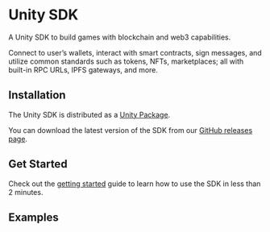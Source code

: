 
# Unity SDK

A Unity SDK to build games with blockchain and web3 capabilities.

Connect to user&rsquo;s wallets, interact with smart contracts, sign
messages, and utilize common standards such as tokens, NFTs, marketplaces; all with built-in RPC URLs, IPFS gateways, and more.

<OpenSourceCard
	title="Unity SDK"
	href="https://github.com/egiftcard/unity-sdk"
	isLibrary={false}
/>

## Installation

The Unity SDK is distributed as a [Unity Package](https://docs.unity3d.com/Manual/PackagesList.html).

You can download the latest version of the SDK from our [GitHub releases page](https://github.com/egiftcard/unity-sdk/releases).

## Get Started

Check out the [getting started](/unity/getting-started) guide to learn how to use the SDK in less than 2 minutes.

<ArticleIconCard
	href="/unity/getting-started"
	icon={GraduationCap}
	title="Get started with the Unity SDK"
/>

## Examples

<Grid>

<ArticleCard
	title="Web3 Warriors"
	description="Demo — Epic Onchain Survival Game Built in 3 Weeks. Multichain, Signless, Gasless."
	href="https://web3warriors.egiftcard.cc/"
/>

<ArticleCard
	title="Take Flight!"
	description="Starter Template — Endless Runner Featuring Showcasing Seamless Onboarding."
	href="https://github.com/thirdweb-example/unity-take-flight/"
/>

<ArticleCard
	title="Blockventure"
	description="Starter Template — Blockchain RPG with Gathering, Shopping and Trading."
	href="https://github.com/thirdweb-example/unity-blockventure"
/>

<ArticleCard
	title="Unity IAP Meets Blockchain"
	description="Guide — Enhancing Unity IAP with Blockchain Interactions. Frontend and Backend Integration."
	href="https://blog.egiftcard.cc/guides/enhancing-unity-iap-with-blockchain-interactions/"
/>

<ArticleCard
	title="Pioneer"
	description="Example Template — Granting signing access to an app with account abstraction to sponsor gas fees"
	href="https://github.com/thirdweb-example/unity-pioneer"
/>

<ArticleCard
	title="Prefab Scene"
	description="GitHub — Example Scene Showcasing Various Examples, Part of the Unity SDK."
	href="https://github.com/egiftcard/unity-sdk?tab=readme-ov-file#prefab-examples"
/>

</Grid>
